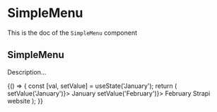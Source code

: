 <!--- SimpleMenu.stories.mdx --->


<Meta title="Design System/Molecules/SimpleMenu" component={SimpleMenu} />

# SimpleMenu

This is the doc of the `SimpleMenu` component

## SimpleMenu

Description...

<Canvas>
  <Story name="base">
    {() => {
      const [val, setValue] = useState('January');
      return (
        <SimpleMenu id="label" label={val}>
          <MenuItem id="menuItem-January" onClick={() => setValue('January')}>
            January
          </MenuItem>
          <MenuItem id="menuItem-February" onClick={() => setValue('February')}>
            February
          </MenuItem>
          <MenuItem id="menuItem-Strapi" to="https://strapi.io">
            Strapi website
          </MenuItem>
        </SimpleMenu>
      );
    }}
  </Story>
</Canvas>
